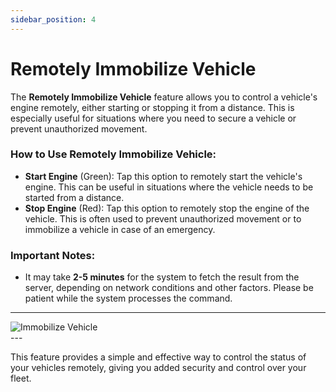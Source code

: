 ```yaml
---
sidebar_position: 4
---
```


# Remotely Immobilize Vehicle

The **Remotely Immobilize Vehicle** feature allows you to control a vehicle's engine remotely, either starting or stopping it from a distance. This is especially useful for situations where you need to secure a vehicle or prevent unauthorized movement.

### **How to Use Remotely Immobilize Vehicle:**

- **Start Engine** (Green): Tap this option to remotely start the vehicle's engine. This can be useful in situations where the vehicle needs to be started from a distance.
- **Stop Engine** (Red): Tap this option to remotely stop the engine of the vehicle. This is often used to prevent unauthorized movement or to immobilize a vehicle in case of an emergency.

### **Important Notes:**
- It may take **2-5 minutes** for the system to fetch the result from the server, depending on network conditions and other factors. Please be patient while the system processes the command.

---

<div style={{ display: 'flex', justifyContent: 'center', alignItems: 'center', height: '500px' }}>
  <img src="/assets/pro/Immobilize.jpg" alt="Immobilize Vehicle" style={{ width: '250px', borderRadius: '8px', boxShadow: '0 4px 6px rgba(0, 0, 0, 0.1)' }} />
</div>
---

This feature provides a simple and effective way to control the status of your vehicles remotely, giving you added security and control over your fleet.
